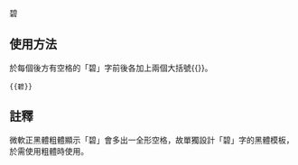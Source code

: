 <span style="font-family: 'Yu Gothic', YuGothic, 'Noto Sans CJK TC', Meiryo, 'Malgun Gothic', simhei, 'Droid Sans Fallback', PMingLiU">碧</span><noinclude>
==使用方法==
於每個後方有空格的「碧」字前後各加上兩個大括號{{space|3}}<nowiki>{{</nowiki>{{space|5}}<nowiki>}}</nowiki>{{space|3}}。
<pre>{{碧}}</pre>
==註釋==
微軟正黑體粗體顯示「碧」會多出一全形空格，故單獨設計「碧」字的黑體模板，於需使用粗體時使用。
</noinclude>